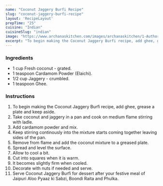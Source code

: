 ---
name: "Coconut Jaggery Burfi Recipe"
slug: "coconut-jaggery-burfi-recipe"
layout: 'RecipeLayout'
prepTime: "25"
cuisine: "Indian"
cuisineSlug: "indian"
image: "https://www.archanaskitchen.com/images/archanaskitchen/1-Author/swathynandhini/COCONUT_JAGGERY_BURFI_1600.jpg"
excerpt: "To begin making the Coconut Jaggery Burfi recipe, add ghee, grease a plate and keep aside"
---

### Ingredients

- 1 cup Fresh coconut - grated.
- 1 teaspoon Cardamom Powder (Elaichi).
- 1/2 cup Jaggery - crumbled.
- 1 teaspoon Ghee.

### Instructions

1. To begin making the Coconut Jaggery Burfi recipe, add ghee, grease a plate and keep aside.
1. Take coconut and jaggery in a pan and cook on medium flame stirring with ladle.
1. Add cardamom powder and mix.
1. Keep stirring continously into the mixture starts coming together leaving sides of the pan.
1. Remove from flame and add the coconut mixture to a greased plate.
1. Spread and level the surface.
1. Allow to cool a bit.
1. Cut into squares when it is warm.
1. It becomes slightly firm when cooled.
1. Decorate with nuts if needed and serve.
1. Serve Coconut Jaggery Burfi for dessert after your festive meal of Jaipuri Aloo Pyaaz ki Sabzi, Boondi Raita and Phulka.
